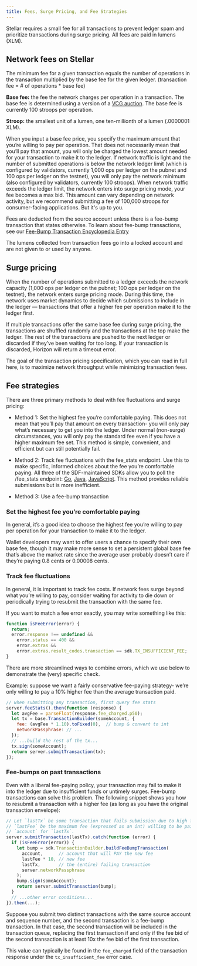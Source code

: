 ```yaml
---
title: Fees, Surge Pricing, and Fee Strategies
---
```



Stellar requires a small fee for all transactions to prevent ledger spam and prioritize transactions during surge pricing. All fees are paid in lumens (XLM).

## Network fees on Stellar

The minimum fee for a given transaction equals the number of operations in the transaction multiplied by the base fee for the given ledger. (transaction fee = # of operations \* base fee)

**Base fee:** the fee the network charges per operation in a transaction. The base fee is determined using a version of a [VCG auction](https://en.wikipedia.org/wiki/Vickrey%E2%80%93Clarke%E2%80%93Groves_auction). The base fee is currently 100 stroops per operation.

**Stroop:** the smallest unit of a lumen, one ten-millionth of a lumen (.0000001 XLM).

When you input a base fee price, you specify the maximum amount that you’re willing to pay per operation. That does not necessarily mean that you’ll pay that amount, you will only be charged the lowest amount needed for your transaction to make it to the ledger. If network traffic is light and the number of submitted operations is below the network ledger limit (which is configured by validators, currently 1,000 ops per ledger on the pubnet and 100 ops per ledger on the testnet), you will only pay the network minimum (also configured by validators, currently 100 stroops). When network traffic exceeds the ledger limit, the network enters into surge pricing mode, your fee becomes a max bid. This amount can vary depending on network activity, but we recommend submitting a fee of 100,000 stroops for consumer-facing applications. But it's up to you.

Fees are deducted from the source account unless there is a fee-bump transaction that states otherwise. To learn about fee-bump transactions, see our [Fee-Bump Transaction Encyclopedia Entry](#)

The lumens collected from transaction fees go into a locked account and are not given to or used by anyone.

## Surge pricing

When the number of operations submitted to a ledger exceeds the network capacity (1,000 ops per ledger on the pubnet; 100 ops per ledger on the testnet), the network enters surge pricing mode. During this time, the network uses market dynamics to decide which submissions to include in the ledger — transactions that offer a higher fee per operation make it to the ledger first.

If multiple transactions offer the same base fee during surge pricing, the transactions are shuffled randomly and the transactions at the top make the ledger. The rest of the transactions are pushed to the next ledger or discarded if they’ve been waiting for too long. If your transaction is discarded, Horizon will return a timeout error.

The goal of the transaction pricing specification, which you can read in full here, is to maximize network throughput while minimizing transaction fees.

## Fee strategies

There are three primary methods to deal with fee fluctuations and surge pricing:

- Method 1: Set the highest fee you’re comfortable paying. This does not mean that you’ll pay that amount on every transaction- you will only pay what’s necessary to get you into the ledger. Under normal (non-surge) circumstances, you will only pay the standard fee even if you have a higher maximum fee set. This method is simple, convenient, and efficient but can still potentially fail.

- Method 2: Track fee fluctuations with the fee_stats endpoint. Use this to make specific, informed choices about the fee you’re comfortable paying. All three of the SDF-maintained SDKs allow you to poll the /fee_stats endpoint: [Go](https://godoc.org/github.com/stellar/go/clients/horizonclient#Client.FeeStats), [Java](https://stellar.github.io/java-stellar-sdk/), [JavaScript](https://stellar.github.io/js-stellar-sdk/Server.html#feeStats). This method provides reliable submissions but is more inefficient.

- Method 3: Use a fee-bump transaction

### Set the highest fee you’re comfortable paying

In general, it’s a good idea to choose the highest fee you’re willing to pay per operation for your transaction to make it to the ledger.

Wallet developers may want to offer users a chance to specify their own base fee, though it may make more sense to set a persistent global base fee that’s above the market rate since the average user probably doesn’t care if they’re paying 0.8 cents or 0.00008 cents.

### Track fee fluctuations

In general, it is important to track fee costs. If network fees surge beyond what you’re willing to pay, consider waiting for activity to die down or periodically trying to resubmit the transaction with the same fee.

If you want to match a fee error exactly, you may write something like this:

<CodeExample>

```js
function isFeeError(error) {
  return;
  error.response !== undefined &&
    error.status == 400 &&
    error.extras &&
    error.extras.result_codes.transaction == sdk.TX_INSUFFICIENT_FEE;
}
```

</CodeExample>

There are more streamlined ways to combine errors, which we use below to demonstrate the (very) specific check.

Example: suppose we want a fairly conservative fee-paying strategy- we’re only willing to pay a 10% higher fee than the average transaction paid.

<CodeExample>

```js
// when submitting any transaction, first query fee stats
server.feeStats().then(function (response) {
  let avgFee = parseFloat(response.fee_charged.p50);
  let tx = base.TransactionBuilder(someAccount, {
    fee: (avgFee * 1.10).toFixed(0),  // bump & convert to int
    networkPassphrase: // ...
  });
  // ...build the rest of the tx...
  tx.sign(someAccount);
  return server.submitTransaction(tx);
});
```

</CodeExample>

### Fee-bumps on past transactions

Even with a liberal fee-paying policy, your transaction may fail to make it into the ledger due to insufficient funds or untimely surges. Fee-bump transactions can solve this problem. The following snippet shows you how to resubmit a transaction with a higher fee (as long as you have the original transaction envelope):

<CodeExample>

```js
// Let `lastTx` be some transaction that fails submission due to high fees, and
// `lastFee` be the maximum fee (expressed as an int) willing to be paid by
// `account` for `lastTx`.
server.submitTransaction(lastTx).catch(function (error) {
  if (isFeeError(error)) {
    let bump = sdk.TransactionBuilder.buildFeeBumpTransaction(
      account,      // account that will PAY the new fee
      lastFee * 10, // new fee
      lastTx,       // the (entire) failing transaction
      server.networkPassphrase
    );
    bump.sign(someAccount);
    return server.submitTransaction(bump);
  }
  // ...other error conditions...
}).then(...);
```

</CodeExample>

Suppose you submit two distinct transactions with the same source account and sequence number, and the second transaction is a fee-bump transaction. In that case, the second transaction will be included in the transaction queue, replacing the first transaction if and only if the fee bid of the second transaction is at least 10x the fee bid of the first transaction.

This value can typically be found in the `fee_charged` field of the transaction response under the `tx_insufficient_fee` error case.
